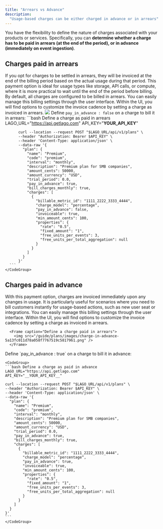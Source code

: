```yaml
---
title: "Arrears vs Advance"
description:
  "Usage-based charges can be either charged in advance or in arrears"
---
```


You have the flexibility to define the nature of charges associated with your products or services. Specifically, you can 
**determine whether a charge has to be paid in arrears (at the end of the period), or in advance (immediately on event ingestion)**.


## Charges paid in arrears[](#charges-arrears "Direct link to heading")
If you opt for charges to be settled in arrears, they will be invoiced at the end of the billing period based on 
the actual usage during that period. This payment option is ideal for usage types like storage, API calls, or compute, 
where it is more practical to wait until the end of the period before billing. By default, all charges are configured to be 
billed in arrears.
<Tabs>
  <Tab title="Dashboard">
     You can easily manage this billing settings through the user interface. Within the UI, you will find options to customize 
     the invoice cadence by setting a charge as invoiced in arrears.
     <Frame caption="Define a charge paid in arrears">
        <img src="/guide/plans/images/charge-in-arrears-1d16763a9e4212018386d79e400eea2a.png" />
    </Frame>
  </Tab>
  <Tab title="API">
    Define `pay_in_advance : false` on a charge to bill it in arrears:
    <CodeGroup>
      ```bash Define a charge as paid in arrears
          LAGO_URL="https://api.getlago.com"
          API_KEY="__YOUR_API_KEY__"

          curl --location --request POST "$LAGO_URL/api/v1/plans" \
          --header "Authorization: Bearer $API_KEY" \
          --header 'Content-Type: application/json' \
          --data-raw '{
            "plan": {
              "name": "Premium",
              "code": "premium",
              "interval": "monthly",
              "description": "Premium plan for SMB companies",
              "amount_cents": 50000,
              "amount_currency": "USD",
              "trial_period": 0.0,
              "pay_in_advance": true,
              "bill_charges_monthly": true,
              "charges": [
                {
                  "billable_metric_id": "1111_2222_3333_4444",
                  "charge_model": "percentage",
                  "pay_in_advance": false,
                  "invoiceable": true,
                  "min_amount_cents": 100,
                  "properties": {
                    "rate": "0.5",
                    "fixed_amount": "1",
                    "free_units_per_events": 3,
                    "free_units_per_total_aggregation": null
                  }
                }
              ]
            }
          }'
      ```
    </CodeGroup>
</Tab>
</Tabs>


## Charges paid in advance[](#charges-advance "Direct link to heading")
With this payment option, charges are invoiced immediately upon any changes in usage. It is particularly useful for scenarios 
where you need to bill customers instantly for usage-based actions, such as new user seat or integrations.
<Tabs>
  <Tab title="Dashboard">
      You can easily manage this billing settings through the user interface. Within the UI, you will find options to customize 
      the invoice cadence by setting a charge as invoiced in arrears.

      <Frame caption="Define a charge paid in arrears">
        <img src="/guide/plans/images/charge-in-advance-5a13fc011d78a058f7767519c5817961.png" />
      </Frame>
  </Tab>
  <Tab title="API">
    Define `pay_in_advance : true` on a charge to bill it in advance:

    <CodeGroup>
    ```bash Define a charge as paid in advance
    LAGO_URL="https://api.getlago.com"
    API_KEY="__YOUR_API_KEY__"

    curl --location --request POST "$LAGO_URL/api/v1/plans" \
    --header "Authorization: Bearer $API_KEY" \
    --header 'Content-Type: application/json' \
    --data-raw '{
      "plan": {
        "name": "Premium",
        "code": "premium",
        "interval": "monthly",
        "description": "Premium plan for SMB companies",
        "amount_cents": 50000,
        "amount_currency": "USD",
        "trial_period": 0.0,
        "pay_in_advance": true,
        "bill_charges_monthly": true,
        "charges": [
          {
            "billable_metric_id": "1111_2222_3333_4444",
            "charge_model": "percentage",
            "pay_in_advance": true,
            "invoiceable": true,
            "min_amount_cents": 100,
            "properties": {
              "rate": "0.5",
              "fixed_amount": "1",
              "free_units_per_events": 3,
              "free_units_per_total_aggregation": null
            }
          }
        ]
      }
    }'
    ```
    </CodeGroup>
  </Tab>
</Tabs>

